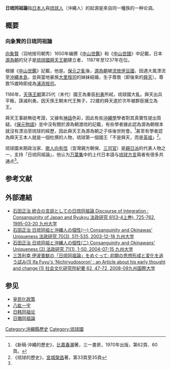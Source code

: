 {{japanese|japanese=日琉同祖論|kana=にちりゅうどうそろん|romaji=Nichiryū dōsoron}}

'''日琉同祖論'''指[[日本人|日本人]]與[[琉球人|琉球人]]（沖繩人）的起源是來自同一種族的一种论调。

== 概要 ==
=== 向象賢的日琉同祖論 ===
[[向象賢|向象賢]]（羽地按司朝秀）1650年编撰《[[中山世鑑|中山世鑑]]》和《[[中山世譜|中山世譜]]》中記載，日本[[源為朝|源為朝]]的兒子是[[琉球國|琉球國]][[舜天王朝|舜天王朝]]建立者， 1187年至1237年在位。

根據《[[中山世鑑|中山世鑑]]》記載，他是。[[保元之亂|保元之亂]]後，[[源為朝|源為朝]]被[[流放|流放]][[伊豆國|伊豆國]]，因遇大風漂流至[[沖繩本島|沖繩本島]]，並與當地豪族[[南城市|大里]][[按司|按司]]的妹妹結婚，生子尊敦（即後來的[[舜天|舜天]]）。尊敦15歲時即成為[[浦添|浦添]][[按司|按司]]。

1186年，[[天孫王朝|天孫王朝]]第25代（末代）國王為重臣[[利勇|利勇]]所弒，琉球國大亂。舜天出兵平叛，誅滅利勇。因天孫王朝末代王無子，22歲的舜天遂於次年被群臣擁立為王。

舜天王事跡無從考證，又據有[[神話|神話]]色彩，因此有些[[沖繩學|沖繩學]]學者對其真實性提出質疑。《[[保元物語|保元物語]]》並中沒有關於源為朝渡琉的記載，有些學者據此認為源為朝根本就沒有漂泊至琉球的經歷，因此舜天王為源為朝之子係後世附會。<ref>《新稿·沖繩的歷史》，[[比嘉春潮|比嘉春潮]]著，三一書房，1970年出版，第62頁、60頁。</ref>甚至有學者認為舜天王本人就是一個杜撰的人物，琉球第一個國王「不是舜天，而是[[英祖_(琉球國王)|英祖]]」<ref name=history>《琉球的歷史》，[[宮城榮昌|宮城榮昌]]著，第33頁至35頁</ref>。
 
琉球國末期政治家、[[歌人|歌人]][[向有恆|向有恆]]（宜灣親方朝保、[[三司官|三司官]]）是[[親日派|親日派]]的代表人物之一，支持「日琉同祖論」，他认为[[万葉集|万葉集]]中的上代日本語与[[琉球方言|琉球方言]]兩者有很多共通点<ref name=history />。

==参考文献==
{{Reflist}}

==外部連結== 
*[http://ci.nii.ac.jp/naid/110006263122 石田正治 統合の言説としての日琉同祖論 Discourse of Integration : Consanguinity of Japan and Ryukyu 法政研究 61(3-4上巻), 725-762, 1995-03-20 九州大学] {{Wayback|url=http://ci.nii.ac.jp/naid/110006263122 |date=20160304134951 }}
*[http://ci.nii.ac.jp/naid/110006263460 石田正治 日琉同祖と沖縄人の個性(一) Consanguinity and Okinawas' Uniqueness 法政研究 70(3), 511-535, 2003-12-18 九州大学]
*[http://ci.nii.ac.jp/naid/110006263491 石田正治 日琉同祖と沖縄人の個性(二)  Consanguinity and Okinawans' Uniqueness (2) 法政研究 71(1), 1-50, 2004-07-15 九州大学] {{Wayback|url=http://ci.nii.ac.jp/naid/110006263491 |date=20160304195023 }}
*[http://ci.nii.ac.jp/naid/110006946259 三笘利幸 伊波普猷の「日琉同祖論」をめぐって: 初期の思想形成と変化を追う試み(1) Ifa Fuyu's 'Nichiryudosoron' : an Article about his early thought and change (1) 社会文化研究所紀要 62, 47-72, 2008-09九州国際大学] {{Wayback|url=http://ci.nii.ac.jp/naid/110006946259 |date=20160809114639 }}

==参见==
*[[皇民化政策|皇民化政策]]
*[[八紘一宇|八紘一宇]]
*[[日韩同祖论|日韩同祖论]]
*[[日猶同祖論|日猶同祖論]]

[[Category:沖繩縣歷史|Category:沖繩縣歷史]]
[[Category:琉球國|Category:琉球國]]